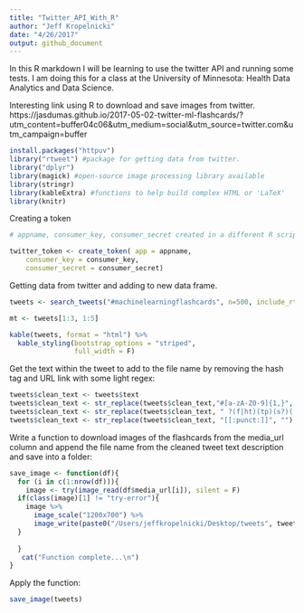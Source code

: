 ```yaml
---
title: "Twitter_API_With_R"
author: "Jeff Kropelnicki"
date: "4/26/2017"
output: github_document
---
```


In this R markdown I will be learning to use the twitter API and running some tests. I am doing this for a class at the University of Minnesota: Health	Data Analytics and Data Science.    
   
Interesting link using R to download and save images from twitter. 
https://jasdumas.github.io/2017-05-02-twitter-ml-flashcards/?utm_content=buffer04c06&utm_medium=social&utm_source=twitter.com&utm_campaign=buffer   
   
```r
install.packages("httpuv")
library("rtweet") #package for getting data from twitter. 
library("dplyr")
library(magick) #open-source image processing library available
library(stringr)
library(kableExtra) #functions to help build complex HTML or 'LaTeX'
library(knitr)
```   
   
      
Creating a token
```r
# appname, consumer_key, consumer_secret created in a different R script so that they are not shared with the world.

twitter_token <- create_token( app = appname,
    consumer_key = consumer_key,
    consumer_secret = consumer_secret)
```   
   
Getting data from twitter and adding to new data frame.  
```r
tweets <- search_tweets("#machinelearningflashcards", n=500, include_rts = FALSE) %>% filter(screen_name == 'chrisalbon')
```   
   
 
```r
mt <- tweets[1:3, 1:5]

kable(tweets, format = "html") %>%
  kable_styling(bootstrap_options = "striped", 
                full_width = F)
```   
   
Get the text within the tweet to add to the file name by removing the hash tag and URL link with some light regex:   
   
```r
tweets$clean_text <- tweets$text
tweets$clean_text <- str_replace(tweets$clean_text,"#[a-zA-Z0-9]{1,}", "") # remove the hashtag
tweets$clean_text <- str_replace(tweets$clean_text, " ?(f|ht)(tp)(s?)(://)(.*)[.|/](.*)", "") # remove the url link
tweets$clean_text <- str_replace(tweets$clean_text, "[[:punct:]]", "") # remove punctuation
```   
   
Write a function to download images of the flashcards from the media_url column and append the file name from the cleaned tweet text description and save into a folder:   
   
   
```r
save_image <- function(df){
  for (i in c(1:nrow(df))){
    image <- try(image_read(df$media_url[i]), silent = F)
  if(class(image)[1] != "try-error"){
    image %>%
      image_scale("1200x700") %>%
      image_write(paste0("/Users/jeffkropelnicki/Desktop/tweets", tweets$clean_text[i],".jpg"))
  }
 
  }
   cat("Function complete...\n")
}
```   
   
Apply the function:   
   
```r
save_image(tweets)
```





   









